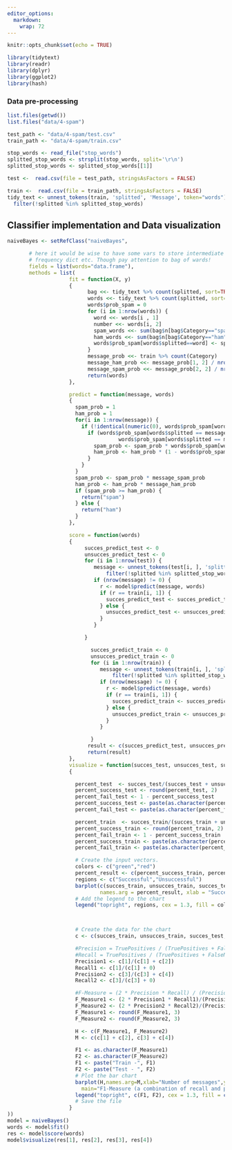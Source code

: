 ```yaml
---
editor_options:
  markdown:
    wrap: 72
---
```


```r
knitr::opts_chunk$set(echo = TRUE)
```

```r
library(tidytext)
library(readr)
library(dplyr)
library(ggplot2)
library(hash)
```

### Data pre-processing

```r
list.files(getwd())
list.files("data/4-spam")
```

```r
test_path <- "data/4-spam/test.csv"
train_path <- "data/4-spam/train.csv"

stop_words <- read_file("stop_words")
splitted_stop_words <- strsplit(stop_words, split='\r\n')
splitted_stop_words <- splitted_stop_words[[1]]
```

```r
test <-  read.csv(file = test_path, stringsAsFactors = FALSE)
```

```r
train <-  read.csv(file = train_path, stringsAsFactors = FALSE)
tidy_text <- unnest_tokens(train, 'splitted', 'Message', token="words") %>%
  filter(!splitted %in% splitted_stop_words)

```

## Classifier implementation and Data visualization

```r
naiveBayes <- setRefClass("naiveBayes",

       # here it would be wise to have some vars to store intermediate result
       # frequency dict etc. Though pay attention to bag of wards!
       fields = list(words="data.frame"),
       methods = list(
                    fit = function(X, y)
                    {
                          bag <<- tidy_text %>% count(splitted, sort=TRUE, Category)
                          words <<- tidy_text %>% count(splitted, sort=TRUE)
                          words$prob_spam = 0
                          for (i in 1:nrow(words)) {
                            word <<- words[i , 1]
                            number <<- words[i, 2]
                            spam_words <<- sum(bag$n[bag$Category=="spam" & bag$splitted == word])
                            ham_words <<- sum(bag$n[bag$Category=="ham" & bag$splitted == word])
                            words$prob_spam[words$splitted==word] <- spam_words / number
                          }
                          message_prob <<- train %>% count(Category)
                          message_ham_prob <<- message_prob[1, 2] / nrow(train)
                          message_spam_prob <<- message_prob[2, 2] / nrow(train)
                          return(words)
                    },

                    predict = function(message, words)
                    {
                      spam_prob = 1
                      ham_prob = 1
                      for(i in 1:nrow(message)) {
                        if (!identical(numeric(0), words$prob_spam[words$splitted == message[i, 2]])) {
                          if (words$prob_spam[words$splitted == message[i, 2]] != 0 &&
                                    words$prob_spam[words$splitted == message[i, 2]] != 1) {
                            spam_prob <- spam_prob * words$prob_spam[words$splitted == message[i, 2]]
                            ham_prob <- ham_prob * (1 - words$prob_spam[words$splitted == message[i, 2]])
                          }
                        }
                      }
                      spam_prob <- spam_prob * message_spam_prob
                      ham_prob <- ham_prob * message_ham_prob
                      if (spam_prob >= ham_prob) {
                        return("spam")
                      } else {
                        return("ham")
                      }
                    },

                    score = function(words)
                    {
                         succes_predict_test <- 0
                         unsucces_predict_test <- 0
                         for (i in 1:nrow(test)) {
                            message <- unnest_tokens(test[i, ], 'splitted', 'Message', token="words") %>%
                                filter(!splitted %in% splitted_stop_words)
                            if (nrow(message) != 0) {
                              r <- model$predict(message, words)
                              if (r == train[i, 1]) {
                                succes_predict_test <- succes_predict_test + 1
                              } else {
                                unsucces_predict_test <- unsucces_predict_test + 1
                              }
                            }

                         }

                           succes_predict_train <- 0
                           unsucces_predict_train <- 0
                           for (i in 1:nrow(train)) {
                              message <- unnest_tokens(train[i, ], 'splitted', 'Message', token="words") %>%
                                  filter(!splitted %in% splitted_stop_words)
                              if (nrow(message) != 0) {
                                r <- model$predict(message, words)
                                if (r == train[i, 1]) {
                                  succes_predict_train <- succes_predict_train + 1
                                } else {
                                  unsucces_predict_train <- unsucces_predict_train + 1
                                }
                              }

                           }
                          result <- c(succes_predict_test, unsucces_predict_test, succes_predict_train, unsucces_predict_train)
                          return(result)
                    },
                    visualize = function(succes_test, unsucces_test, succes_train, unsucces_train)
                    {

                      percent_test  <- succes_test/(succes_test + unsucces_test)
                      percent_success_test <- round(percent_test, 2)
                      percent_fail_test <- 1 - percent_success_test
                      percent_success_test <- paste(as.character(percent_success_test * 100), "%", sep="")
                      percent_fail_test <- paste(as.character(percent_fail_test * 100), "%", sep="")

                      percent_train  <- succes_train/(succes_train + unsucces_train)
                      percent_success_train <- round(percent_train, 2)
                      percent_fail_train <- 1 - percent_success_train
                      percent_success_train <- paste(as.character(percent_success_train * 100), "%", sep="")
                      percent_fail_train <- paste(as.character(percent_fail_train * 100), "%", sep="")

                      # Create the input vectors.
                      colors <- c("green","red")
                      percent_result <- c(percent_success_train, percent_fail_train, percent_success_test, percent_fail_test)
                      regions <- c("Successful","Unsuccessful")
                      barplot(c(succes_train, unsucces_train, succes_test, unsucces_test), main = "Distribution of results by number of messages",
                              names.arg = percent_result, xlab = "Success Rate", font = 1.5, ylab = "Number of messages", col = colors, ylim=c(0, 4000))
                      # Add the legend to the chart
                      legend("topright", regions, cex = 1.3, fill = colors)



                      # Create the data for the chart
                      c <- c(succes_train, unsucces_train, succes_test, unsucces_test)

                      #Precision = TruePositives / (TruePositives + FalsePositives)
                      #Recall = TruePositives / (TruePositives + FalseNegatives)
                      Precision1 <- c[1]/(c[1] + c[2])
                      Recall1 <- c[1]/(c[1] + 0)
                      Precision2 <- c[3]/(c[3] + c[4])
                      Recall2 <- c[3]/(c[3] + 0)

                      #F-Measure = (2 * Precision * Recall) / (Precision + Recall)
                      F_Measure1 <- (2 * Precision1 * Recall1)/(Precision1  + Recall1)
                      F_Measure2 <- (2 * Precision2 * Recall2)/(Precision2 + Recall2)
                      F_Measure1 <- round(F_Measure1, 3)
                      F_Measure2 <- round(F_Measure2, 3)

                      H <- c(F_Measure1, F_Measure2)
                      M <- c(c[1] + c[2], c[3] + c[4])

                      F1 <- as.character(F_Measure1)
                      F2 <- as.character(F_Measure2)
                      F1 <- paste("Train -", F1)
                      F2 <- paste("Test - ", F2)
                      # Plot the bar chart
                      barplot(H,names.arg=M,xlab="Number of messages",ylab="F1-measure",col=c("blue", "orange"),
                        main="F1-Measure (a combination of recall and precision)",border="brown",ylim=c(0, 1.2))
                      legend("topright", c(F1, F2), cex = 1.3, fill = c("blue", "orange"))
                      # Save the file
                    }
))
model = naiveBayes()
words <- model$fit()
res <- model$score(words)
model$visualize(res[1], res[2], res[3], res[4])
```
